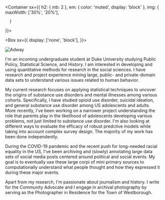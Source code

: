 
<Container
  sx={{
    h2: { mb: 2 },
    em: { color: 'muted', display: 'block' },
    img: {
        maxWidth: ['30%', '20%'],
        
      }
  }}>

<Box sx={{
  display: ['none', 'block'],
}}>

![Adway](/adway.png)

</Box>

<div>

I'm an incoming undergraduate student at Duke University studying Public Policy, Statistical Science, and History. I am interested in developing and using quantitative methods for research in the social sciences. I have research and project experience mining large, public- and private-domain data sets to understand various issues related to human behavior.

My current research focuses on applying statistical techniques to uncover the origins of substance use disorders and mental illnesses among various cohorts. Specifically, I have studied opioid use disorder, suicidal ideation, and general substance use disorder among US adolescents and adults. More recently, I've been working on a narrower project understanding the role that parents play in the likelihood of adolescents developing various problems, not just limited to substance use disorder. I'm also looking at different ways to evaluate the efficacy of robust predctive models while taking into account complex survey design. The majority of my work has been done independently.

During the COVID-19 pandemic and the recent push for long-needed racial equality in the US, I've been archiving and (slowly) annotating large data sets of social media posts centered around political and social events. My goal is to eventually use these large corpi of mini primary sources to computationally understand what people thought and how they expressed it during these major events.

Apart from my research, I'm passionate about journalism and history. I write for the Community Advocate and I engage in archival photography by serving as the Photographer in Residence for the Town of Westborough.

</div>

</Container>
